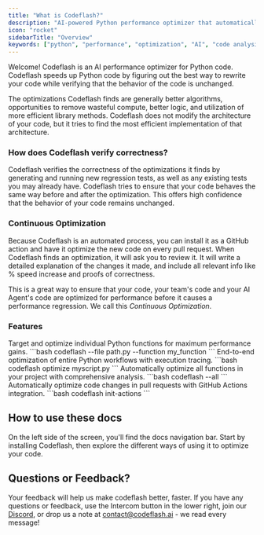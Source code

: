 ```yaml
---
title: "What is Codeflash?"
description: "AI-powered Python performance optimizer that automatically speeds up your code while verifying correctness"
icon: "rocket"
sidebarTitle: "Overview"
keywords: ["python", "performance", "optimization", "AI", "code analysis", "benchmarking"]
---
```


Welcome! Codeflash is an AI performance optimizer for Python code.
Codeflash speeds up Python code by figuring out the best way to rewrite your code while verifying that the behavior of the code is unchanged.

The optimizations Codeflash finds are generally better algorithms, opportunities to remove wasteful compute, better logic, and utilization of more efficient library methods. Codeflash
does not modify the architecture of your code, but it tries to find the most efficient implementation of that architecture.

### How does Codeflash verify correctness?

Codeflash verifies the correctness of the optimizations it finds by generating and running new regression tests, as well as any existing tests you may already have. Codeflash tries to ensure that your
code behaves the same way before and after the optimization.
This offers high confidence that the behavior of your code remains unchanged.

### Continuous Optimization

Because Codeflash is an automated process, you can install it as a GitHub action and have it optimize the new code on every pull request.
When Codeflash finds an optimization, it will ask you to review it. It will write a detailed explanation of the changes it made, and include all relevant info like % speed increase and proofs of correctness.

This is a great way to ensure that your code, your team's code and your AI Agent's code are optimized for performance before it causes a performance regression. We call this *Continuous Optimization*.

### Features

<CardGroup cols={1}>
  <Card title="Optimize a Single Function" icon="bullseye" href="/optimizing-with-codeflash/one-function">
    Target and optimize individual Python functions for maximum performance gains.
    ```bash
    codeflash --file path.py --function my_function
    ```
  </Card>

  <Card title="Trace & Optimize Workflows" icon="route" href="/optimizing-with-codeflash/trace-and-optimize">
    End-to-end optimization of entire Python workflows with execution tracing.
    ```bash
    codeflash optimize myscript.py
    ```
  </Card>

  <Card title="Optimize Your Entire Codebase" icon="database" href="/optimizing-with-codeflash/codeflash-all">
    Automatically optimize all functions in your project with comprehensive analysis.
    ```bash
    codeflash --all
    ```
  </Card>

  <Card title="Optimize Pull Requests" icon="git-pull-request" href="/optimizing-with-codeflash/optimize-prs">
    Automatically optimize code changes in pull requests with GitHub Actions integration.
    ```bash
    codeflash init-actions
    ```
  </Card>
</CardGroup>


## How to use these docs

On the left side of the screen, you'll find the docs navigation bar.
Start by installing Codeflash, then explore the different ways of using it to optimize your code.

## Questions or Feedback?

Your feedback will help us make codeflash better, faster. If you have any questions or feedback, use the Intercom button in the lower right, join our [Discord](https://www.codeflash.ai/discord), or drop us a note at [contact@codeflash.ai](mailto:founders@codeflash.ai) - we read every message!
